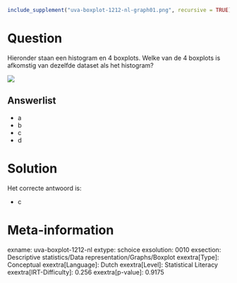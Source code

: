 ```r
include_supplement("uva-boxplot-1212-nl-graph01.png", recursive = TRUE)
```

Question
========

Hieronder staan een histogram en 4 boxplots. Welke van de 4 boxplots is
afkomstig van dezelfde dataset als het histogram?

![](uva-boxplot-1212-nl-graph01.png)

Answerlist
----------

* a
* b
* c
* d

Solution
========

Het correcte antwoord is: 

* c

Meta-information
================
exname: uva-boxplot-1212-nl
extype: schoice
exsolution: 0010
exsection: Descriptive statistics/Data representation/Graphs/Boxplot
exextra[Type]: Conceptual
exextra[Language]: Dutch
exextra[Level]: Statistical Literacy
exextra[IRT-Difficulty]: 0.256
exextra[p-value]: 0.9175
